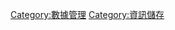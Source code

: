 {{Cat main|記錄}}
{{Commonscat|Recording}}

[[Category:數據管理|Category:數據管理]]
[[Category:資訊儲存|Category:資訊儲存]]